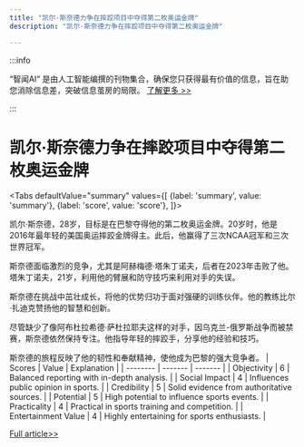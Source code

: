 ```yaml
---
title: "凯尔·斯奈德力争在摔跤项目中夺得第二枚奥运金牌"
description: "凯尔·斯奈德力争在摔跤项目中夺得第二枚奥运金牌"

---
```



:::info

“智闻AI“ 是由人工智能编撰的刊物集合，确保您只获得最有价值的信息，旨在助您消除信息差，突破信息茧房的局限。  [了解更多 >>](/)

:::

# 凯尔·斯奈德力争在摔跤项目中夺得第二枚奥运金牌


<Tabs
	defaultValue="summary"
	values={[
	{label: 'summary', value: 'summary'},
	{label: 'score', value: 'score'},
]}>
<TabItem value="summary">


凯尔·斯奈德，28岁，目标是在巴黎夺得他的第二枚奥运金牌。20岁时，他是2016年最年轻的美国奥运摔跤金牌得主。此后，他赢得了三次NCAA冠军和三次世界冠军。

斯奈德面临激烈的竞争，尤其是阿赫梅德·塔朱丁诺夫，后者在2023年击败了他。塔朱丁诺夫，21岁，利用他的臂展和防守技巧来利用对手的失误。

斯奈德在挑战中茁壮成长，将他的优势归功于面对强硬的训练伙伴。他的教练比尔·扎迪克赞扬他的智慧和创新。

尽管缺少了像阿布杜拉希德·萨杜拉耶夫这样的对手，因乌克兰-俄罗斯战争而被禁赛，斯奈德依然保持专注。他指导年轻的摔跤手，分享他的经验和技巧。

斯奈德的旅程反映了他的韧性和奉献精神，使他成为巴黎的强大竞争者。
</TabItem>
<TabItem value="score">
	| Scores     | Value   | Explanation |
	| -------- | ------- | ------- |
	| Objectivity  | 6    | Balanced reporting with in-depth analysis.    |
	| Social Impact | 4     | Influences public opinion in sports.    |
	| Credibility    | 5    | Solid evidence from authoritative sources.    |
	| Potential    | 5    | High potential to influence sports events.    |
	| Practicality    | 4    | Practical in sports training and competition.    |
	| Entertainment Value    | 4    | Highly entertaining for sports enthusiasts.    |
</TabItem>
</Tabs>

[Full article>>](https://apnews.com/article/olympics-2024-wrestling-kyle-snyder-635a2a500290cafc0015534ae363e1a5)
